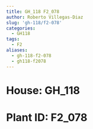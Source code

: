 ```yaml
---
title: GH_118 F2_078
author: Roberto Villegas-Diaz
slug: 'gh-118/f2-078'
categories:
  - GH118
tags:
  - F2
aliases:
  - gh-118-f2-078
  - gh118-f2078
---
```


# **House**: GH_118
# **Plant ID**: F2_078
